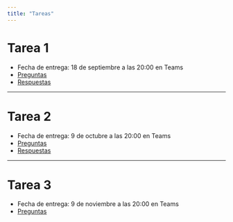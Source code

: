 ```yaml
---
title: "Tareas"
---
```


# Tarea 1

- Fecha de entrega: 18 de septiembre a las 20:00 en Teams
- [Preguntas](./tarea-1.qmd)
- [Respuestas](./tarea-1-respuestas.qmd)


---

# Tarea 2

- Fecha de entrega: 9 de octubre a las 20:00 en Teams
- [Preguntas](./tarea-2.qmd)
- [Respuestas](./tarea-2-respuestas.qmd)



---

# Tarea 3

- Fecha de entrega: 9 de noviembre a las 20:00 en Teams
- [Preguntas](./tarea-3.qmd)
